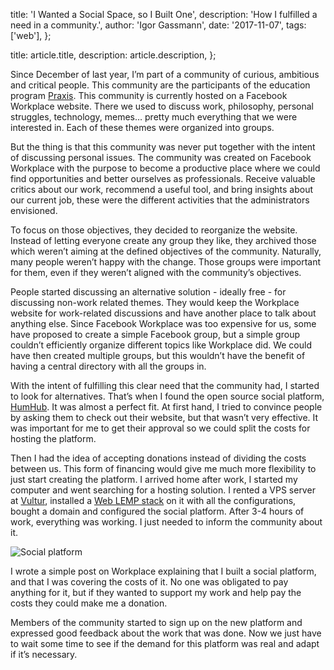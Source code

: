 

  title: 'I Wanted a Social Space, so I Built One',
  description: 'How I fulfilled a need in a community.',
  author: 'Igor Gassmann',
  date: '2017-11-07',
  tags: ['web'],
};

  title: article.title,
  description: article.description,
};


Since December of last year, I’m part of a community of curious, ambitious and critical people. This
community are the participants of the education program [Praxis](https://discoverpraxis.com). This
community is currently hosted on a Facebook Workplace website. There we used to discuss work,
philosophy, personal struggles, technology, memes… pretty much everything that we were interested
in. Each of these themes were organized into groups.

But the thing is that this community was never put together with the intent of discussing personal
issues. The community was created on Facebook Workplace with the purpose to become a productive
place where we could find opportunities and better ourselves as professionals. Receive valuable
critics about our work, recommend a useful tool, and bring insights about our current job, these
were the different activities that the administrators envisioned.

To focus on those objectives, they decided to reorganize the website. Instead of letting everyone
create any group they like, they archived those which weren’t aiming at the defined objectives of
the community. Naturally, many people weren’t happy with the change. Those groups were important for
them, even if they weren’t aligned with the community’s objectives.

People started discussing an alternative solution - ideally free - for discussing non-work related
themes. They would keep the Workplace website for work-related discussions and have another place to
talk about anything else. Since Facebook Workplace was too expensive for us, some have proposed to
create a simple Facebook group, but a simple group couldn’t efficiently organize different topics
like Workplace did. We could have then created multiple groups, but this wouldn’t have the benefit
of having a central directory with all the groups in.

With the intent of fulfilling this clear need that the community had, I started to look for
alternatives. That’s when I found the open source social platform,
[HumHub](https://www.humhub.org/en). It was almost a perfect fit. At first hand, I tried to convince
people by asking them to check out their website, but that wasn’t very effective. It was important
for me to get their approval so we could split the costs for hosting the platform.

Then I had the idea of accepting donations instead of dividing the costs between us. This form of
financing would give me much more flexibility to just start creating the platform. I arrived home
after work, I started my computer and went searching for a hosting solution. I rented a VPS server
at [Vultur](https://www.vultr.com), installed a [Web LEMP stack](https://lemp.io/) on it with all
the configurations, bought a domain and configured the social platform. After 3-4 hours of work,
everything was working. I just needed to inform the community about it.

<Image src={socialPlatformScreenshot} alt="Social platform" />

I wrote a simple post on Workplace explaining that I built a social platform, and that I was
covering the costs of it. No one was obligated to pay anything for it, but if they wanted to support
my work and help pay the costs they could make me a donation.

Members of the community started to sign up on the new platform and expressed good feedback about
the work that was done. Now we just have to wait some time to see if the demand for this platform
was real and adapt if it’s necessary.
